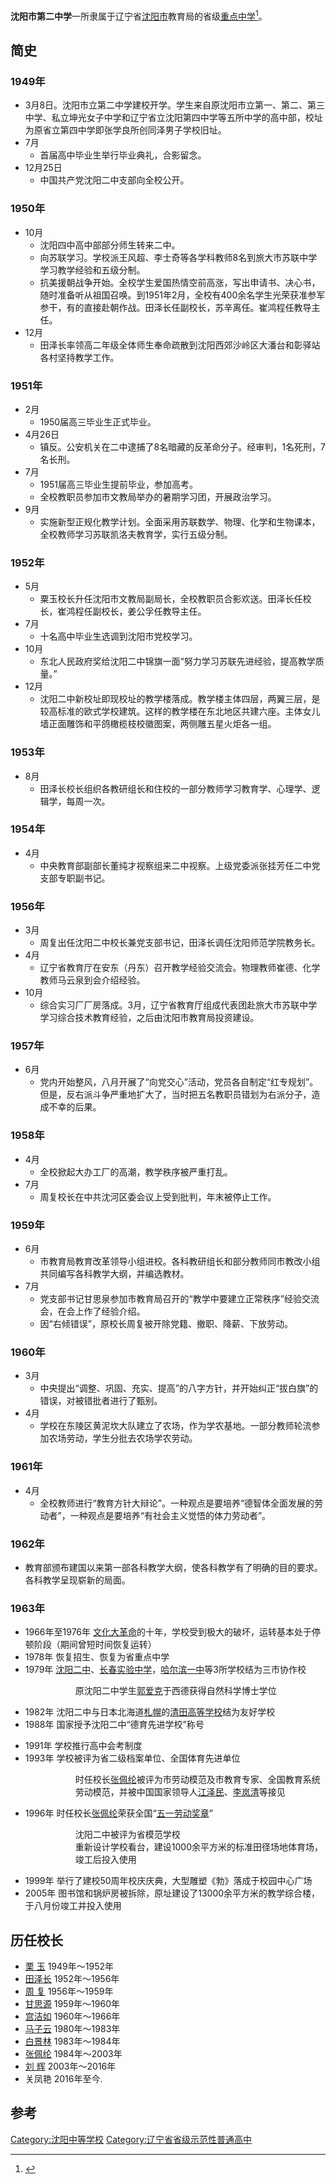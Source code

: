 {{prose|time=2019-07-03T05:58:26+00:00}}
{{rewrite|time=2019-07-03T05:58:26+00:00}}
'''沈阳市第二中学'''一所隶属于辽宁省[[沈阳市|沈阳市]]教育局的省级[[重点中学|重点中学]]<ref>{{Cite book|title=沈阳教育年鉴 2011|last=沈阳市教育局编|first=|publisher=沈阳：沈阳出版社|year=2012.03|isbn=978-7-5441-4841-2|location=|pages=306}}</ref>。

==简史==
===1949年===
*3月8日。沈阳市立第二中学建校开学。学生来自原沈阳市立第一、第二、第三中学、私立坤光女子中学和辽宁省立沈阳第四中学等五所中学的高中部，校址为原省立第四中学即张学良所创同泽男子学校旧址。
*7月
**首届高中毕业生举行毕业典礼，合影留念。
*12月25日
**中国共产党沈阳二中支部向全校公开。

===1950年===

*10月
**沈阳四中高中部部分师生转来二中。
**向苏联学习。学校派王风超、李士奇等各学科教师8名到旅大市苏联中学学习教学经验和五级分制。
**抗美援朝战争开始。全校学生爱国热情空前高涨，写出申请书、决心书，随时准备听从祖国召唤。到1951年2月，全校有400余名学生光荣获准参军参干，有的直接赴朝作战。田泽长任副校长，苏辛离任。崔鸿程任教导主任。
*12月
**田泽长率领高二年级全体师生奉命疏散到沈阳西郊沙岭区大潘台和彰驿站各村坚持教学工作。

===1951年===

*2月
**1950届高三毕业生正式毕业。
*4月26日
**镇反。公安机关在二中逮捕了8名暗藏的反革命分子。经审判，1名死刑，7名长刑。
*7月
**1951届高三毕业生提前毕业，参加高考。
**全校教职员参加市文教局举办的暑期学习团，开展政治学习。
*9月
**实施新型正规化教学计划。全面采用苏联数学、物理、化学和生物课本，全校教师学习苏联凯洛夫教育学，实行五级分制。

===1952年===

*5月
**粟玉校长升任沈阳市文教局副局长，全校教职员合影欢送。田泽长任校长，崔鸿程任副校长，姜公孚任教导主任。
*7月
**十名高中毕业生选调到沈阳市党校学习。
*10月
**东北人民政府奖给沈阳二中锦旗一面“努力学习苏联先进经验，提高教学质量。”
*12月
**沈阳二中新校址即现校址的教学楼落成。教学楼主体四层，两翼三层，是较高标准的欧式学校建筑。这样的教学楼在东北地区共建六座。主体女儿墙正面雕饰和平鸽橄榄枝校徽图案，两侧雕五星火炬各一组。

===1953年===

*8月
**田泽长校长组织各教研组长和住校的一部分教师学习教育学、心理学、逻辑学，每周一次。

===1954年===

*4月
**中央教育部副部长董纯才视察组来二中视察。上级党委派张挂芳任二中党支部专职副书记。

===1956年===

*3月
**周复出任沈阳二中校长兼党支部书记，田泽长调任沈阳师范学院教务长。
*4月
**辽宁省教育厅在安东（丹东）召开教学经验交流会。物理教师崔德、化学教师马云泉到会介绍经验。
*10月
**综合实习厂厂房落成。3月，辽宁省教育厅组成代表团赴旅大市苏联中学学习综合技术教育经验，之后由沈阳市教育局投资建设。

===1957年===

*6月
**党内开始整风，八月开展了“向党交心”活动，党员各自制定“红专规划”。但是，反右派斗争严重地扩大了，当时把五名教职员错划为右派分子，造成不幸的后果。

===1958年===

*4月
**全校掀起大办工厂的高潮，教学秩序被严重打乱。
*7月
**周复校长在中共沈河区委会议上受到批判，年末被停止工作。

===1959年===

*6月
**市教育局教育改革领导小组进校。各科教研组长和部分教师同市教改小组共同编写各科教学大纲，并编选教材。
*7月
**党支部书记甘思泉参加市教育局召开的“教学中要建立正常秩序”经验交流会，在会上作了经验介绍。
**因“右倾错误”，原校长周复被开除党籍、撤职、降薪、下放劳动。

===1960年===

*3月
**中央提出“调整、巩固、充实、提高”的八字方针，并开始纠正“拔白旗”的错误，对被错批者进行了甄别。
*4月
**学校在东陵区黄泥坎大队建立了农场，作为学农基地。一部分教师轮流参加农场劳动，学生分批去农场学农劳动。

===1961年===

*4月
**全校教师进行“教育方针大辩论”。一种观点是要培养“德智体全面发展的劳动者”，一种观点是要培养“有社会主义觉悟的体力劳动者”。

===1962年===

*教育部颁布建国以来第一部各科教学大纲，使各科教学有了明确的目的要求。各科教学呈现崭新的局面。

===1963年===

*1966年至1976年 [[文化大革命|文化大革命]]的十年，学校受到极大的破坏，运转基本处于停顿阶段（期间曾短时间恢复运转）
*1978年 恢复招生、恢复为省重点中学
*1979年 [[沈阳二中|沈阳二中]]、[[长春实验中学|长春实验中学]]，[[哈尔滨一中|哈尔滨一中]]等3所学校结为三市协作校
*:: 原沈阳二中学生[[郭爱克|郭爱克]]于西德获得自然科学博士学位
*1982年 沈阳二中与日本北海道[[札幌|札幌]]的[[清田高等学校|清田高等学校]]结为友好学校
*1988年 国家授予沈阳二中“德育先进学校”称号

*1991年 学校推行高中会考制度
*1993年 学校被评为省二级档案单位、全国体育先进单位
*:: 时任校长[[张佩纶|张佩纶]]被评为市劳动模范及市教育专家、全国教育系统劳动模范，并被中国国家领导人[[江泽民|江泽民]]、[[李岚清|李岚清]]等接见
*1996年 时任校长[[张佩纶|张佩纶]]荣获全国“[[五一劳动奖章|五一劳动奖章]]”
*:: 沈阳二中被评为省模范学校
*:: 重新设计学校看台，建设1000余平方米的标准田径场地体育场，竣工后投入使用
*1999年 举行了建校50周年校庆庆典，大型雕塑《勃》落成于校园中心广场
*2005年 图书馆和锅炉房被拆除，原址建设了13000余平方米的教学综合楼，于八月份竣工并投入使用

==历任校长==
 
*[[栗玉|栗  玉]]  1949年～1952年
*[[田泽长|田泽长]]  1952年～1956年
*[[周复|周  复]]  1956年～1959年
*[[甘思源|甘思源]]  1959年～1960年
*[[宫洁如|宫洁如]]  1960年～1966年
*[[马子云|马子云]]  1980年～1983年
*[[白景林|白景林]]  1983年～1984年
*[[张佩纶(沈阳二中)|张佩纶]]  1984年～2003年
*[[刘辉|刘  辉]]    2003年～2016年
*关凤艳   2016年至今.

==参考==
{{reflist}}
{{coord|41|46|21|N|123|26|29|E|region:CN_type:edu|display=title}}

[[Category:沈阳中等学校|Category:沈阳中等学校]]
[[Category:辽宁省省级示范性普通高中|Category:辽宁省省级示范性普通高中]]